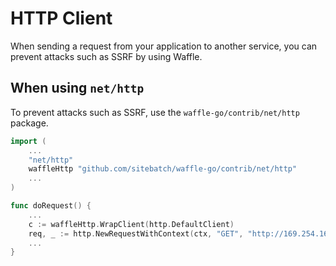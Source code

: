 # HTTP Client

When sending a request from your application to another service, you can prevent attacks such as SSRF by using Waffle.

## When using `net/http`

To prevent attacks such as SSRF, use the `waffle-go/contrib/net/http` package.

```go
import (
    ...
    "net/http"
    waffleHttp "github.com/sitebatch/waffle-go/contrib/net/http"
    ...
)

func doRequest() {
    ...
	c := waffleHttp.WrapClient(http.DefaultClient)
	req, _ := http.NewRequestWithContext(ctx, "GET", "http://169.254.169.254/", nil)
    ...
}
```